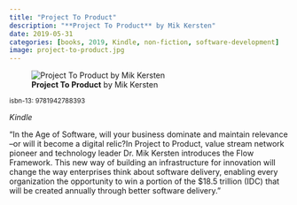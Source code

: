 ```yaml
---
title: "Project To Product"
description: "**Project To Product** by Mik Kersten"
date: 2019-05-31
categories: [books, 2019, Kindle, non-fiction, software-development]
image: project-to-product.jpg
---
```

![**Project To Product** by Mik Kersten](project-to-product.jpg){fig-align="left"}

<sup>isbn-13: 9781942788393</sup>

*Kindle*

"In the Age of Software, will your business dominate and maintain relevance
--or will it become a digital relic?In Project to Product, value stream
network pioneer and technology leader Dr. Mik Kersten introduces the Flow
Framework. This new way of building an infrastructure for innovation will
change the way enterprises think about software delivery, enabling every
organization the opportunity to win a portion of the $18.5 trillion (IDC)
that will be created annually through better software delivery."